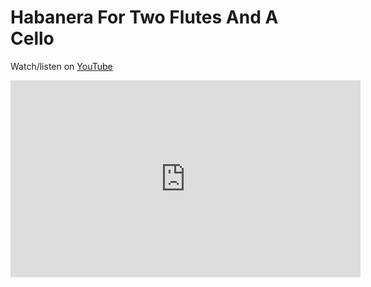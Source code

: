 # Habanera For Two Flutes And A Cello

Watch/listen on [YouTube]

<div className="flex-center-column">
  <iframe
    width="560"
    height="315"
    src="https://www.youtube-nocookie.com/embed/nvmLN5ABwf8"
    title="YouTube video player"
    frameborder="0"
    allow="accelerometer; autoplay; clipboard-write; encrypted-media; gyroscope; picture-in-picture; web-share"
    allowfullscreen
  ></iframe>
</div>

[youtube]: https://www.youtube.com/watch?v=nvmLN5ABwf8
